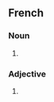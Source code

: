 {{also|Francophobes}}

==French==

===Noun===
{{head|fr|noun plural form|g=m-p|g2=f-p}}

# {{plural of|francophobe|lang=fr}}

===Adjective===
{{fr-adj-form}}

# {{plural of|francophobe|lang=fr}}
